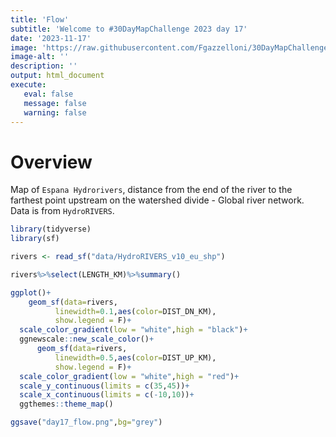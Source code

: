 ```yaml
---
title: 'Flow'
subtitle: 'Welcome to #30DayMapChallenge 2023 day 17'
date: '2023-11-17'
image: 'https://raw.githubusercontent.com/Fgazzelloni/30DayMapChallenge/master/2023/day17_flow/day17_flow.png'
image-alt: ''
description: ''
output: html_document
execute: 
   eval: false
   message: false
   warning: false
---
```


# Overview

Map of `Espana Hydrorivers`, distance from the end of the river to the farthest point upstream on the watershed divide - Global river network.
Data is from `HydroRIVERS`.

```r
library(tidyverse)
library(sf)
```


```r
rivers <- read_sf("data/HydroRIVERS_v10_eu_shp")
```


```r
rivers%>%select(LENGTH_KM)%>%summary()
```

```r
ggplot()+
    geom_sf(data=rivers,
          linewidth=0.1,aes(color=DIST_DN_KM),
          show.legend = F)+
  scale_color_gradient(low = "white",high = "black")+
  ggnewscale::new_scale_color()+
      geom_sf(data=rivers,
          linewidth=0.5,aes(color=DIST_UP_KM),
          show.legend = F)+
  scale_color_gradient(low = "white",high = "red")+
  scale_y_continuous(limits = c(35,45))+
  scale_x_continuous(limits = c(-10,10))+
  ggthemes::theme_map()
```


```r
ggsave("day17_flow.png",bg="grey")
```












